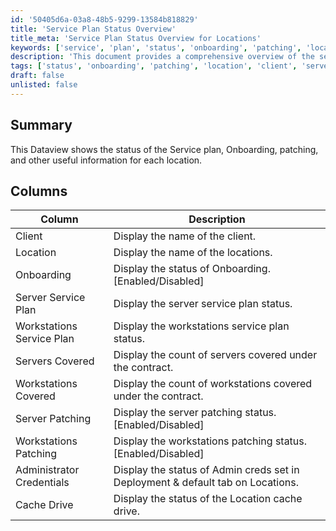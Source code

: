 ```yaml
---
id: '50405d6a-03a8-48b5-9299-13584b818829'
title: 'Service Plan Status Overview'
title_meta: 'Service Plan Status Overview for Locations'
keywords: ['service', 'plan', 'status', 'onboarding', 'patching', 'location', 'client']
description: 'This document provides a comprehensive overview of the service plan status, onboarding, and patching information for each location, including details on the number of servers and workstations covered under the contract.'
tags: ['status', 'onboarding', 'patching', 'location', 'client', 'servers', 'workstations']
draft: false
unlisted: false
---
```

## Summary

This Dataview shows the status of the Service plan, Onboarding, patching, and other useful information for each location.

## Columns

| Column                     | Description                                                                                          |
|----------------------------|------------------------------------------------------------------------------------------------------|
| Client                     | Display the name of the client.                                                                      |
| Location                   | Display the name of the locations.                                                                    |
| Onboarding                 | Display the status of Onboarding. [Enabled/Disabled]                                                |
| Server Service Plan        | Display the server service plan status.                                                               |
| Workstations Service Plan   | Display the workstations service plan status.                                                        |
| Servers Covered            | Display the count of servers covered under the contract.                                             |
| Workstations Covered       | Display the count of workstations covered under the contract.                                        |
| Server Patching            | Display the server patching status. [Enabled/Disabled]                                              |
| Workstations Patching      | Display the workstations patching status. [Enabled/Disabled]                                        |
| Administrator Credentials  | Display the status of Admin creds set in Deployment & default tab on Locations.                      |
| Cache Drive                | Display the status of the Location cache drive.                                                     |













